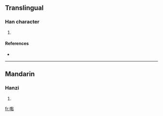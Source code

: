 ==Translingual==

===Han character===
{{Han char|rn=30|rad=口|as=17|sn=20|four=|canj=口田火口 (RWFR)}}

# {{defn|Han|sort=口17}}

====References====
* {{Han ref|kx=0214.151|hdz=10704.021|uh=56B8|ud=22200}}

----

==Mandarin==

===Hanzi===
{{cmn-hanzi|pin=[[diǎn]] ([[dian3]]), [[jiào]] ([[jiao4]]), [[jué]] ([[jue2]])|wg=tien<sup>3</sup>, chiao<sup>4</sup>, chüeh<sup>2</sup>}}

# {{defn|Mandarin|sort=口17}}

[[fr:嚸]]